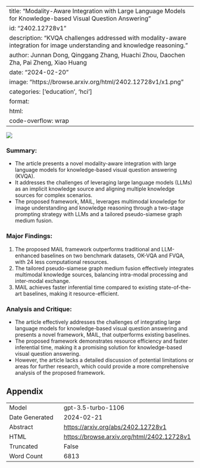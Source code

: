 
---
title: "Modality-Aware Integration with Large Language Models for Knowledge-based Visual Question Answering"
id: "2402.12728v1"
description: "KVQA challenges addressed with modality-aware integration for image understanding and knowledge reasoning."
author: Junnan Dong, Qinggang Zhang, Huachi Zhou, Daochen Zha, Pai Zheng, Xiao Huang
date: "2024-02-20"
image: "https://browse.arxiv.org/html/2402.12728v1/x1.png"
categories: ['education', 'hci']
format:
  html:
    code-overflow: wrap
---

![](https://browse.arxiv.org/html/2402.12728v1/x1.png)

### **Summary:**
- The article presents a novel modality-aware integration with large language models for knowledge-based visual question answering (KVQA).
- It addresses the challenges of leveraging large language models (LLMs) as an implicit knowledge source and aligning multiple knowledge sources for complex scenarios.
- The proposed framework, MAIL, leverages multimodal knowledge for image understanding and knowledge reasoning through a two-stage prompting strategy with LLMs and a tailored pseudo-siamese graph medium fusion.

### **Major Findings:**
1. The proposed MAIL framework outperforms traditional and LLM-enhanced baselines on two benchmark datasets, OK-VQA and FVQA, with 24 less computational resources.
2. The tailored pseudo-siamese graph medium fusion effectively integrates multimodal knowledge sources, balancing intra-modal processing and inter-modal exchange.
3. MAIL achieves faster inferential time compared to existing state-of-the-art baselines, making it resource-efficient.

### **Analysis and Critique:**
- The article effectively addresses the challenges of integrating large language models for knowledge-based visual question answering and presents a novel framework, MAIL, that outperforms existing baselines.
- The proposed framework demonstrates resource efficiency and faster inferential time, making it a promising solution for knowledge-based visual question answering.
- However, the article lacks a detailed discussion of potential limitations or areas for further research, which could provide a more comprehensive analysis of the proposed framework.

## Appendix

|          |          |
|----------|----------|
| Model     | gpt-3.5-turbo-1106       |
| Date Generated     | 2024-02-21       |
| Abstract | [https://arxiv.org/abs/2402.12728v1](https://arxiv.org/abs/2402.12728v1)        |
| HTML     | [https://browse.arxiv.org/html/2402.12728v1](https://browse.arxiv.org/html/2402.12728v1)       |
| Truncated       | False       |
| Word Count       | 6813       |